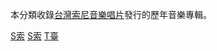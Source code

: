 本分類收錄[[台灣|台灣]][[台灣索尼音樂娛樂|索尼音樂唱片]]發行的歷年音樂專輯。

[[Category:各台灣唱片公司音樂專輯|S索]]
[[Category:各唱片公司音樂專輯|S索]]
[[Category:索尼唱片音樂專輯|T臺]]